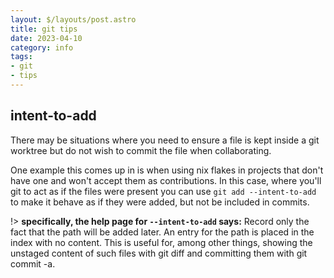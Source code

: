 ```yaml
---
layout: $/layouts/post.astro
title: git tips
date: 2023-04-10
category: info
tags:
- git
- tips
---
```


## intent-to-add

There may be situations where you need to ensure a file is kept inside a git worktree but do not wish to commit the file when collaborating.

One example this comes up in is when using nix flakes in projects that don't have one and won't accept them as contributions.
In this case, where you'll git to act as if the files were present you can use `git add --intent-to-add` to make it behave as if they were added, but not be included in commits.

!> **specifically, the help page for `--intent-to-add` says:** Record only the fact that the path will be added later. An entry for the path is placed in the index with no content. This is
           useful for, among other things, showing the unstaged content of such files with git diff and committing them with git commit
           -a.
